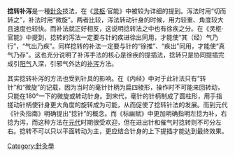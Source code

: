 {{rewrite|time=2015-12-14T02:43:06+00:00}}

'''捻转补泻'''是一種[[針灸|針灸]]技法，在《[[灵枢|灵枢]]·官能》中被较为详细的提到。泻法时用“切而转之”，补法时用“微旋”。两者比较，泻法转动针身的时候，用力较重、角度较大且速度也较快。而补法就正好相反，这说明捻转法之中也有徐疾之分。在《灵枢·官能》中提到，捻转的泻法一定要与针的疾进徐出同用，才能使“其（经）气乃行”，“气出乃疾”。同样捻转的补法一定要与针的“徐推”、“疾出”同用，才能使“真气乃存”。这也充分说明了补泻手法的核心是徐疾的提插法，捻转只是协同提插完成引[[阳气|阳气]]入深，引邪气外达的[[补泻|补泻]]方法。

其实捻转补泻的方法也受到针具的影响。在《内经》中对于此针法只有“转针”和“微旋”的记载，因为当时的毫针针柄为扁四棱形，操作时不可能来回转动，只能在180°一下的微旋或转动针身。到宋代，毫针的针柄制成了圆柱形，用手指搓动针柄使针身更大角度的旋转成为可能，从而促使了捻转针法的发展。而到元代《针灸指南》明确提出“捻针”的概念。而《标幽赋》中更加明确指明左捻为补，右捻为泻，而这种方法在[[元代|元代]]时期很受欢迎，但在进出针和催气时捻转则不可分左右。捻转不可以只以平面转动为主，更应结合针身的上下提插才能达到最终效果。

[[Category:針灸學|Category:針灸學]]